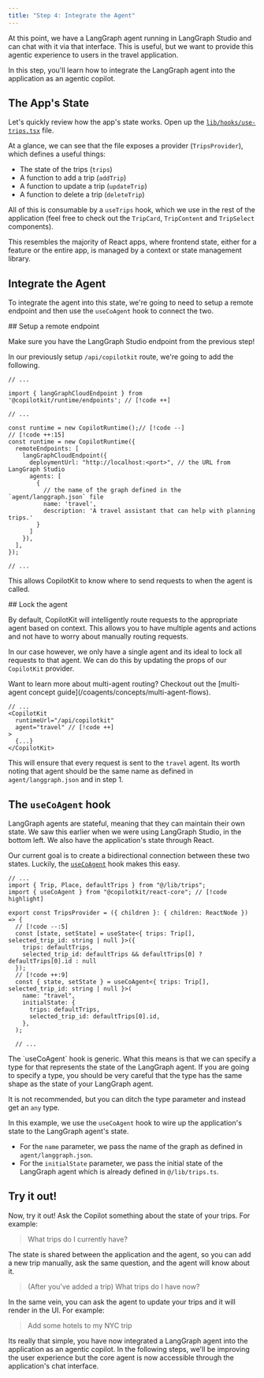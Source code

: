 ```yaml
---
title: "Step 4: Integrate the Agent"
---
```


At this point, we have a LangGraph agent running in LangGraph Studio and can chat with it via that interface. This is useful, but 
we want to provide this agentic experience to users in the travel application.

In this step, you'll learn how to integrate the LangGraph agent into the application as an agentic copilot.

## The App's State

Let's quickly review how the app's state works. Open up the [`lib/hooks/use-trips.tsx`](https://github.com/CopilotKit/CopilotKit/examples/coagents-travel/coagents-travel-tutorial-start/lib/hooks/use-trips.tsx) file.

At a glance, we can see that the file exposes a provider (`TripsProvider`), which defines a useful things:

- The state of the trips (`trips`)
- A function to add a trip (`addTrip`)
- A function to update a trip (`updateTrip`)
- A function to delete a trip (`deleteTrip`)

All of this is consumable by a `useTrips` hook, which we use in the rest of the application (feel free to check out the `TripCard`, `TripContent` and `TripSelect` components).

This resembles the majority of React apps, where frontend state, either for a feature or the entire app, is managed by a context or state management library.

## Integrate the Agent

To integrate the agent into this state, we're going to need to setup a remote endpoint and then use the `useCoAgent` hook to connect the two.

<Steps>
<Step>
## Setup a remote endpoint

Make sure you have the LangGraph Studio endpoint from the previous step!

In our previously setup `/api/copilotkit` route, we're going to add the following.

```tsx 
// ...

import { langGraphCloudEndpoint } from '@copilotkit/runtime/endpoints'; // [!code ++]

// ...

const runtime = new CopilotRuntime();// [!code --]
// [!code ++:15]
const runtime = new CopilotRuntime({
  remoteEndpoints: [ 
    langGraphCloudEndpoint({
      deploymentUrl: "http://localhost:<port>", // the URL from LangGraph Studio
      agents: [
        {
          // the name of the graph defined in the `agent/langgraph.json` file
          name: 'travel',
          description: 'A travel assistant that can help with planning trips.'
        }
      ]
    }),
  ],
});

// ...
```

This allows CopilotKit to know where to send requests to when the agent is called.

</Step>
<Step>
## Lock the agent

By default, CopilotKit will intelligently route requests to the appropriate agent based on context. This allows 
you to have multiple agents and actions and not have to worry about manually routing requests.

In our case however, we only have a single agent and its ideal to lock all requests to that agent. We can do this
by updating the props of our `CopilotKit` provider.

<Callout>
Want to learn more about multi-agent routing? Checkout out the [multi-agent concept guide](/coagents/concepts/multi-agent-flows).
</Callout>

```tsx filename="src/page.tsx"
// ...
<CopilotKit
  runtimeUrl="/api/copilotkit"
  agent="travel" // [!code ++]
>
  {...}
</CopilotKit>
```

This will ensure that every request is sent to the `travel` agent. Its worth noting that agent should be 
the same name as defined in `agent/langgraph.json` and in step 1.

</Step>
<Step>

## The `useCoAgent` hook

LangGraph agents are stateful, meaning that they can maintain their own state. We saw this earlier when we were using LangGraph Studio, in the bottom left. We
also have the application's state through React.

Our current goal is to create a bidirectional connection between these two states. Luckily, the [`useCoAgent`](/reference/hooks/useCoAgent) hook makes this easy.

```tsx title="lib/hooks/use-trips.tsx" {3,8-11}
// ...
import { Trip, Place, defaultTrips } from "@/lib/trips";
import { useCoAgent } from "@copilotkit/react-core"; // [!code highlight]

export const TripsProvider = ({ children }: { children: ReactNode }) => {
  // [!code --:5]
  const [state, setState] = useState<{ trips: Trip[], selected_trip_id: string | null }>({ 
    trips: defaultTrips, 
    selected_trip_id: defaultTrips && defaultTrips[0] ? defaultTrips[0].id : null 
  });
  // [!code ++:9]
  const { state, setState } = useCoAgent<{ trips: Trip[], selected_trip_id: string | null }>(
    name: "travel",
    initialState: {
      trips: defaultTrips,
      selected_trip_id: defaultTrips[0].id,
    },
  );

  // ...
```

<Callout>
The `useCoAgent` hook is generic. What this means is that we can specify a type for that represents the state of the LangGraph agent.
If you are going to specify a type, you should be very careful that the type has the same shape as the state of your LangGraph agent.

It is not recommended, but you can ditch the type parameter and instead get an `any` type.
</Callout>

In this example, we use the `useCoAgent` hook to wire up the application's state to the LangGraph agent's state.
- For the `name` parameter, we pass the name of the graph as defined in `agent/langgraph.json`.
- For the `initialState` parameter, we pass the initial state of the LangGraph agent which is already defined in `@/lib/trips.ts`.
</Step>
</Steps>

## Try it out!

Now, try it out! Ask the Copilot something about the state of your trips. For example:

> What trips do I currently have?

The state is shared between the application and the agent, so you can add a new trip manually, ask the same question,
and the agent will know about it.

> (After you've added a trip) What trips do I have now?

In the same vein, you can ask the agent to update your trips and it will render in the UI. For example:

> Add some hotels to my NYC trip

Its really that simple, you have now integrated a LangGraph agent into the application as an agentic copilot. In the following 
steps, we'll be improving the user experience but the core agent is now accessible through the application's chat interface.

